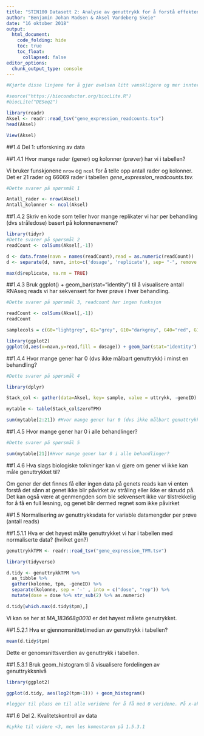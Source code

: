 ```yaml
---
title: "STIN100 Datasett 2: Analyse av genuttrykk for å forstå effektene av gammastråling på gran"
author: "Benjamin Johan Madsen & Aksel Vardeberg Skeie"
date: "16 oktober 2018"
output:
  html_document:
    code_folding: hide
    toc: true
    toc_float:
      collapsed: false
editor_options: 
  chunk_output_type: console
---
```


```r
#Kjørte disse linjene for å gjør øvelsen litt vanskligere og mer innteresant.

#source("https://bioconductor.org/biocLite.R")
#biocLite("DESeq2")
```

```r
library(readr)
Aksel <- readr::read_tsv("gene_expression_readcounts.tsv")
head(Aksel)

View(Aksel)
```

##1.4 Del 1: utforskning av data

##1.4.1 Hvor mange rader (gener) og kolonner (prøver) har vi i tabellen?

Vi bruker funskjonene ```nrow``` og ```ncol``` for å telle opp antall rader og kolonner. Det er 21 rader og 66069 rader i tabellen *gene_expression_readcounts.tsv.*  
```r
#Dette svarer på spørsmål 1

Antall_rader <- nrow(Aksel)
Antall_kolonner <- ncol(Aksel)
```

##1.4.2 Skriv en kode som teller hvor mange replikater vi har per behandling (dvs stråledose) basert på kolonnenavnene?

```r
library(tidyr)
#Dette svarer på spørsmål 2
readCount <- colSums(Aksel[,-1])

d <- data.frame(navn = names(readCount),read = as.numeric(readCount))
d <- separate(d, navn, into=c('dosage', 'replicate'), sep= "-", remove = FALSE)

max(d$replicate, na.rm = TRUE)
```

##1.4.3 Bruk ggplot() + geom_bar(stat="identity") til å visualisere antall RNAseq reads vi har sekvensert for hver prøve i hver behandling.
```r
#Dette svarer på spørsmål 3, readcount har ingen funksjon

readCount <- colSums(Aksel[,-1])
readCount

samplecols = c(G0="lightgrey", G1="grey", G10="darkgrey", G40="red", G100="darkred")

library(ggplot2)
ggplot(d,aes(x=navn,y=read,fill = dosage)) + geom_bar(stat="identity") + scale_fill_manual(values = samplecols)
```

##1.4.4 Hvor mange gener har 0 (dvs ikke målbart genuttrykk) i minst en behandling?

```r
#Dette svarer på spørsmål 4

library(dplyr)

Stack_col <- gather(data=Aksel, key= sample, value = uttrykk, -geneID) %>% group_by(geneID) %>% summarise(zeroTPM=  sum(uttrykk == 0))

mytable <- table(Stack_col$zeroTPM) 

sum(mytable[2:21]) #Hvor mange gener har 0 (dvs ikke målbart genuttrykk) i minst en behandling?  
```

##1.4.5 Hvor mange gener har 0 i alle behandlinger?

```r
#Dette svarer på spørsmål 5

sum(mytable[21])#Hvor mange gener har 0 i alle behandlinger?
```

##1.4.6 Hva slags biologiske tolkninger kan vi gjøre om gener vi ikke kan måle genuttrykket til? 

Om gener der det finnes få eller ingen data på genets reads kan vi enten forstå det sånn at genet ikke blir påvirket av stråling eller ikke er skrudd på. Det kan også være at genmengden som ble sekvensert ikke var tilstrekkelig for å få en full lesning, og genet blir dermed regnet som ikke påvirket


##1.5 Normalisering av genuttrykksdata for variable datamengder per prøve (antall reads)

##1.5.1.1 Hva er det høyest målte genuttrykket vi har i tabellen med normaliserte data? (hvilket gen?)

```r
genuttrykkTPM <- readr::read_tsv("gene_expression_TPM.tsv")

library(tidyverse)

d.tidy <- genuttrykkTPM %>% 
  as_tibble %>% 
  gather(kolonne, tpm, -geneID) %>% 
  separate(kolonne, sep = '-' , into = c("dose", "rep")) %>% 
  mutate(dose = dose %>% str_sub(2) %>% as.numeric)

d.tidy[which.max(d.tidy$tpm),]
```

Vi kan se her at *MA_183668g0010* er det høyest målete genutrykket.  

##1.5.2.1 Hva er gjennomsnittet/median av genuttrykk i tabellen?
```r
mean(d.tidy$tpm)
```

Dette er genomsnittsverdien av genuttrykk i tabellen.

##1.5.3.1 Bruk geom_histogram til å visualisere fordelingen av genuttrykksnivå 

```r
library(ggplot2)

ggplot(d.tidy, aes(log2(tpm+1))) + geom_histogram() 

#legger til pluss en til alle veridene for å få med 0 veridene. På x-aksen ser man verdien kolonnen har mens på y aksen ser man antall celler i colonnen tpm som har den verdien. Ignorer bin-width 
```

##1.6 Del 2. Kvalitetskontroll av data
```r
#Lykke til videre <3, men les komentaren på 1.5.3.1
```

